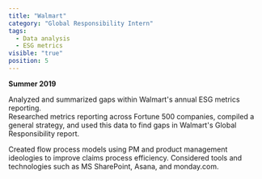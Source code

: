 ```yaml
---
title: "Walmart"
category: "Global Responsibility Intern"
tags:
  - Data analysis
  - ESG metrics
visible: "true"
position: 5
---
```


**Summer 2019**

Analyzed and summarized gaps within Walmart's annual ESG metrics reporting.  
Researched metrics reporting across Fortune 500 companies, compiled a general strategy, and used this data to find gaps in Walmart's Global Responsibility report.

Created flow process models using PM and product management ideologies to improve claims process efficiency.  Considered tools and technologies such as MS SharePoint, Asana, and monday.com.